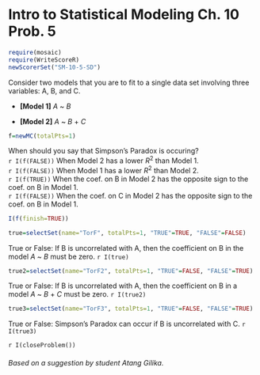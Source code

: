 Intro to Statistical Modeling Ch. 10 Prob. 5
========================================================
```r
require(mosaic)
require(WriteScoreR)
newScorerSet("SM-10-5-SD")
```

Consider two models that you are to fit to a single data set involving three variables: A, B, and C.

* **[Model 1]** *A* ~ *B*     

* **[Model 2]** *A* ~ *B* + *C*

```r
f=newMC(totalPts=1)
```
When should you say that Simpson's Paradox is occuring?      
`r I(f(FALSE))` When Model 2 has a lower $R^2$ than Model 1.     
`r I(f(FALSE))` When Model 1 has a lower $R^2$ than Model 2.     
`r I(f(TRUE))` When the coef. on B in Model 2 has the opposite sign to the coef. on B in Model 1.     
`r I(f(FALSE))` When the coef. on C in Model 2 has the opposite sign to the coef. on B in Model 1.     
```r
I(f(finish=TRUE))
```

```r
true=selectSet(name="TorF", totalPts=1, "TRUE"=TRUE, "FALSE"=FALSE)
```
True or False: If B is uncorrelated with A, then the coefficient on B in the model *A* ~ *B* must be zero. `r I(true)`

```r
true2=selectSet(name="TorF2", totalPts=1, "TRUE"=FALSE, "FALSE"=TRUE)
```
True or False: If B is uncorrelated with A, then the coefficient   on B in a model *A* ~ *B* + *C* must be zero. `r I(true2)`

```r
true3=selectSet(name="TorF3", totalPts=1, "TRUE"=FALSE, "FALSE"=TRUE)
```
True or False: Simpson's Paradox can occur if B is uncorrelated with C. `r I(true3)`

`r I(closeProblem())`


###### Based on a suggestion by student Atang Gilika.

